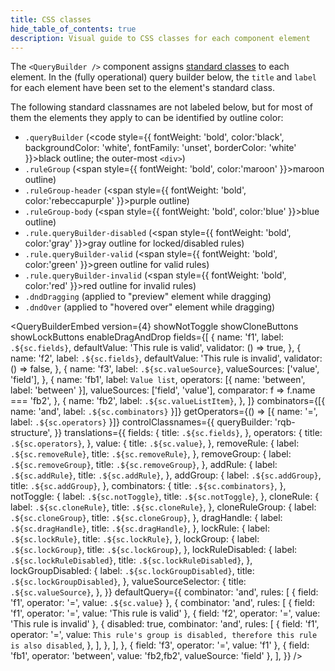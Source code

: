 ```yaml
---
title: CSS classes
hide_table_of_contents: true
description: Visual guide to CSS classes for each component element
---
```


The `<QueryBuilder />` component assigns [standard classes](./misc#defaults) to each element. In the (fully operational) query builder below, the `title` and `label` for each element have been set to the element's standard class.

The following standard classnames are not labeled below, but for most of them the elements they apply to can be identified by outline color:

- `.queryBuilder` (<code style={{ fontWeight: 'bold', color:'black', backgroundColor: 'white', fontFamily: 'unset', borderColor: 'white' }}>black</code> outline; the outer-most `<div>`)
- `.ruleGroup` (<span style={{ fontWeight: 'bold', color:'maroon' }}>maroon</span> outline)
- `.ruleGroup-header` (<span style={{ fontWeight: 'bold', color:'rebeccapurple' }}>purple</span> outline)
- `.ruleGroup-body` (<span style={{ fontWeight: 'bold', color:'blue' }}>blue</span> outline)
- `.rule.queryBuilder-disabled` (<span style={{ fontWeight: 'bold', color:'gray' }}>gray</span> outline for locked/disabled rules)
- `.rule.queryBuilder-valid` (<span style={{ fontWeight: 'bold', color:'green' }}>green</span> outline for valid rules)
- `.rule.queryBuilder-invalid` (<span style={{ fontWeight: 'bold', color:'red' }}>red</span> outline for invalid rules)
- `.dndDragging` (applied to "preview" element while dragging)
- `.dndOver` (applied to "hovered over" element while dragging)


<QueryBuilderEmbed
  version={4}
  showNotToggle
  showCloneButtons
  showLockButtons
  enableDragAndDrop
  fields={[
    {
      name: 'f1',
      label: `.${sc.fields}`,
      defaultValue: 'This rule is valid',
      validator: () => true,
    },
    {
      name: 'f2',
      label: `.${sc.fields}`,
      defaultValue: 'This rule is invalid',
      validator: () => false,
    },
    {
      name: 'f3',
      label: `.${sc.valueSource}`,
      valueSources: ['value', 'field'],
    },
    {
      name: 'fb1',
      label: `Value list`,
      operators: [{ name: 'between', label: 'between' }],
      valueSources: ['field', 'value'],
      comparator: f => f.name === 'fb2',
    },
    {
      name: 'fb2',
      label: `.${sc.valueListItem}`,
    },
  ]}
  combinators={[{ name: 'and', label: `.${sc.combinators}` }]}
  getOperators={() => [{ name: '=', label: `.${sc.operators}` }]}
  controlClassnames={{
    queryBuilder: 'rqb-structure',
  }}
  translations={{
    fields: {
      title: `.${sc.fields}`,
    },
    operators: {
      title: `.${sc.operators}`,
    },
    value: {
      title: `.${sc.value}`,
    },
    removeRule: {
      label: `.${sc.removeRule}`,
      title: `.${sc.removeRule}`,
    },
    removeGroup: {
      label: `.${sc.removeGroup}`,
      title: `.${sc.removeGroup}`,
    },
    addRule: {
      label: `.${sc.addRule}`,
      title: `.${sc.addRule}`,
    },
    addGroup: {
      label: `.${sc.addGroup}`,
      title: `.${sc.addGroup}`,
    },
    combinators: {
      title: `.${sc.combinators}`,
    },
    notToggle: {
      label: `.${sc.notToggle}`,
      title: `.${sc.notToggle}`,
    },
    cloneRule: {
      label: `.${sc.cloneRule}`,
      title: `.${sc.cloneRule}`,
    },
    cloneRuleGroup: {
      label: `.${sc.cloneGroup}`,
      title: `.${sc.cloneGroup}`,
    },
    dragHandle: {
      label: `.${sc.dragHandle}`,
      title: `.${sc.dragHandle}`,
    },
    lockRule: {
      label: `.${sc.lockRule}`,
      title: `.${sc.lockRule}`,
    },
    lockGroup: {
      label: `.${sc.lockGroup}`,
      title: `.${sc.lockGroup}`,
    },
    lockRuleDisabled: {
      label: `.${sc.lockRuleDisabled}`,
      title: `.${sc.lockRuleDisabled}`,
    },
    lockGroupDisabled: {
      label: `.${sc.lockGroupDisabled}`,
      title: `.${sc.lockGroupDisabled}`,
    },
    valueSourceSelector: {
      title: `.${sc.valueSource}`,
    },
  }}
  defaultQuery={{
    combinator: 'and',
    rules: [
      { field: 'f1', operator: '=', value: `.${sc.value}` },
      {
        combinator: 'and',
        rules: [
          { field: 'f1', operator: '=', value: 'This rule is valid' },
          { field: 'f2', operator: '=', value: 'This rule is invalid' },
          {
            disabled: true,
            combinator: 'and',
            rules: [
              {
                field: 'f1',
                operator: '=',
                value: `This rule's group is disabled, therefore this rule is also disabled`,
              },
            ],
          },
        ],
      },
      { field: 'f3', operator: '=', value: 'f1' },
      { field: 'fb1', operator: 'between', value: 'fb2,fb2', valueSource: 'field' },
    ],
  }}
/>
